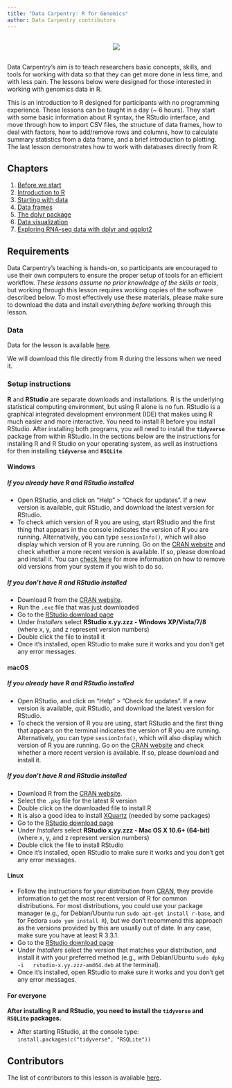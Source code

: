 ```yaml
---
title: "Data Carpentry: R for Genomics"
author: Data Carpentry contributors
---
```


<p></p>

<div style="text-align: center; margin-top: 30px; margin-bottom: 30px;">
![](./img/DC-logo-vision.png)
</div>

<p></p>


Data Carpentry's aim is to teach researchers basic concepts, skills,
and tools for working with data so that they can get more done in less
time, and with less pain. The lessons below were designed for those interested
in working with genomics data in R.

This is an introduction to R designed for participants with no programming
experience. These lessons can be taught in a day (~ 6 hours). They start with
some basic information about R syntax, the RStudio interface, and move through
how to import CSV files, the structure of data frames, how to deal with factors,
how to add/remove rows and columns, how to calculate summary statistics from a
data frame, and a brief introduction to plotting. The last lesson demonstrates
how to work with databases directly from R.


## Chapters

1. [Before we start](00-before-we-start.html)
2. [Introduction to R](01-intro-to-R.html)
3. [Starting with data](02-starting-with-data.html)
4. [Data frames](03-data-frames.html)
5. [The dplyr package](04-dplyr.html)
6. [Data visualization](05-data-visualization.html)
7. [Exploring RNA-seq data with dplyr and ggplot2](06-rnaseq-data.html)

## Requirements

Data Carpentry's teaching is hands-on, so participants are encouraged to use
their own computers to ensure the proper setup of tools for an efficient
workflow.  *These lessons assume no prior knowledge of the skills or tools*, but
working through this lesson requires working copies of the software described
below.  To most effectively use these materials, please make sure to download
the data and install everything *before* working through this lesson.

### Data

Data for the lesson is available [here](https://raw.githubusercontent.com/datacarpentry/R-genomics/gh-pages/data/Ecoli_metadata.csv).

We will download this file directly from R during the lessons when we need
it.

### Setup instructions

**R** and **RStudio** are separate downloads and installations. R is the
underlying statistical computing environment, but using R alone is no
fun. RStudio is a graphical integrated development environment (IDE) that makes
using R much easier and more interactive. You need to install R before you
install RStudio. After installing both programs, you will need to install the
**`tidyverse`** package from within RStudio. In the sections below are the instructions
for installing R and R Studio on your operating system, as well as instructions for 
then installing **`tidyverse`** and **`RSQLite`**.

#### Windows

##### If you already have R and RStudio installed

* Open RStudio, and click on "Help" > "Check for updates". If a new version is
	available, quit RStudio, and download the latest version for RStudio.
* To check which version of R you are using, start RStudio and the first thing
  that appears in the console indicates the version of R you are
  running. Alternatively, you can type `sessionInfo()`, which will also display
  which version of R you are running. Go on
  the [CRAN website](https://cran.r-project.org/bin/windows/base/) and check
  whether a more recent version is available. If so, please download and install
  it. You can [check here](https://cran.r-project.org/bin/windows/base/rw-FAQ.html#How-do-I-UNinstall-R_003f) for
  more information on how to remove old versions from your system if you wish to do so.

##### If you don't have R and RStudio installed

* Download R from
  the [CRAN website](http://cran.r-project.org/bin/windows/base/release.htm).
* Run the `.exe` file that was just downloaded
* Go to the [RStudio download page](https://www.rstudio.com/products/rstudio/download/#download)
* Under *Installers* select **RStudio x.yy.zzz - Windows
  XP/Vista/7/8** (where x, y, and z represent version numbers)
* Double click the file to install it
* Once it's installed, open RStudio to make sure it works and you don't get any
  error messages.


#### macOS

##### If you already have R and RStudio installed

* Open RStudio, and click on "Help" > "Check for updates". If a new version is
	available, quit RStudio, and download the latest version for RStudio.
* To check the version of R you are using, start RStudio and the first thing
  that appears on the terminal indicates the version of R you are running. Alternatively, you can type `sessionInfo()`, which will also display which version of R you are running. Go on
  the [CRAN website](https://cran.r-project.org/bin/macosx/) and check
  whether a more recent version is available. If so, please download and install
  it.

##### If you don't have R and RStudio installed

* Download R from
  the [CRAN website](http://cran.r-project.org/bin/macosx).
* Select the `.pkg` file for the latest R version
* Double click on the downloaded file to install R
* It is also a good idea to install [XQuartz](https://www.xquartz.org/) (needed
  by some packages)
* Go to the [RStudio download page](https://www.rstudio.com/products/rstudio/download/#download)
* Under *Installers* select **RStudio x.yy.zzz - Mac OS X 10.6+ (64-bit)**
  (where x, y, and z represent version numbers)
* Double click the file to install RStudio
* Once it's installed, open RStudio to make sure it works and you don't get any
  error messages.


#### Linux

* Follow the instructions for your distribution
  from [CRAN](https://cloud.r-project.org/bin/linux), they provide information
  to get the most recent version of R for common distributions. For most
  distributions, you could use your package manager (e.g., for Debian/Ubuntu run
  `sudo apt-get install r-base`, and for Fedora `sudo yum install R`), but we
  don't recommend this approach as the versions provided by this are
  usually out of date. In any case, make sure you have at least R 3.3.1.
* Go to the
  [RStudio download page](https://www.rstudio.com/products/rstudio/download/#download)
* Under *Installers* select the version that matches your distribution, and
  install it with your preferred method (e.g., with Debian/Ubuntu `sudo dpkg -i
  rstudio-x.yy.zzz-amd64.deb` at the terminal).
* Once it's installed, open RStudio to make sure it works and you don't get any
  error messages.


#### For everyone

**After installing R and RStudio, you need to install the `tidyverse` and
`RSQLite` packages.**

* After starting RStudio, at the console type:
  `install.packages(c("tidyverse", "RSQLite"))`

## Contributors

The list of contributors to this lesson is available [here](http://datacarpentry.org/R-ecology-lesson/CITATION).
